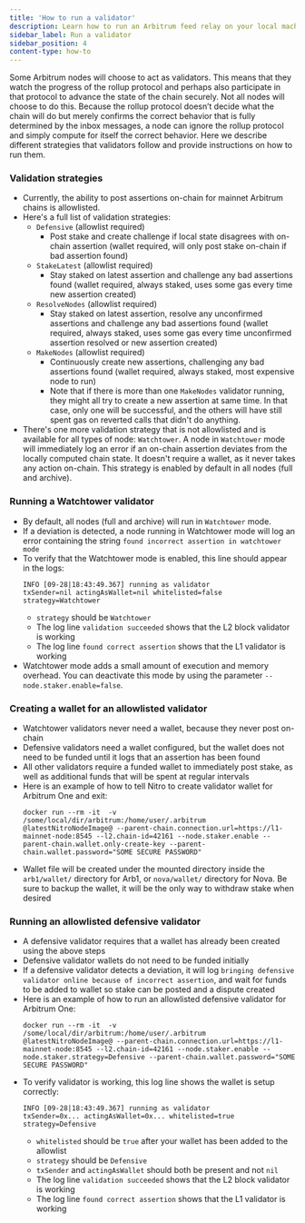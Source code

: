 ```yaml
---
title: 'How to run a validator'
description: Learn how to run an Arbitrum feed relay on your local machine.
sidebar_label: Run a validator
sidebar_position: 4
content-type: how-to
---
```


Some Arbitrum nodes will choose to act as validators. This means that they watch the progress of the rollup protocol and perhaps also participate in that protocol to advance the state of the chain securely.
Not all nodes will choose to do this. Because the rollup protocol doesn’t decide what the chain will do but merely confirms the correct behavior that is fully determined by the inbox messages, a node can ignore the rollup protocol and simply compute for itself the correct behavior.
Here we describe different strategies that validators follow and provide instructions on how to run them.

### Validation strategies

- Currently, the ability to post assertions on-chain for mainnet Arbitrum chains is allowlisted.
- Here's a full list of validation strategies:
  - `Defensive` (allowlist required)
    - Post stake and create challenge if local state disagrees with on-chain assertion (wallet required, will only post stake on-chain if bad assertion found)
  - `StakeLatest` (allowlist required)
    - Stay staked on latest assertion and challenge any bad assertions found (wallet required, always staked, uses some gas every time new assertion created)
  - `ResolveNodes` (allowlist required)
    - Stay staked on latest assertion, resolve any unconfirmed assertions and challenge any bad assertions found (wallet required, always staked, uses some gas every time unconfirmed assertion resolved or new assertion created)
  - `MakeNodes` (allowlist required)
    - Continuously create new assertions, challenging any bad assertions found (wallet required, always staked, most expensive node to run)
    - Note that if there is more than one `MakeNodes` validator running, they might all try to create a new assertion at same time. In that case, only one will be successful, and the others will have still spent gas on reverted calls that didn't do anything.
- There's one more validation strategy that is not allowlisted and is available for all types of node: `Watchtower`. A node in `Watchtower` mode will immediately log an error if an on-chain assertion deviates from the locally computed chain state. It doesn't require a wallet, as it never takes any action on-chain. This strategy is enabled by default in all nodes (full and archive).

### Running a Watchtower validator

- By default, all nodes (full and archive) will run in `Watchtower` mode.
- If a deviation is detected, a node running in Watchtower mode will log an error containing the string `found incorrect assertion in watchtower mode`
- To verify that the Watchtower mode is enabled, this line should appear in the logs:
  ```shell
  INFO [09-28|18:43:49.367] running as validator                     txSender=nil actingAsWallet=nil whitelisted=false strategy=Watchtower
  ```
  - `strategy` should be `Watchtower`
  - The log line `validation succeeded` shows that the L2 block validator is working
  - The log line `found correct assertion` shows that the L1 validator is working
- Watchtower mode adds a small amount of execution and memory overhead. You can deactivate this mode by using the parameter `--node.staker.enable=false`.

### Creating a wallet for an allowlisted validator

- Watchtower validators never need a wallet, because they never post on-chain
- Defensive validators need a wallet configured, but the wallet does not need to be funded until it logs that an assertion has been found
- All other validators require a funded wallet to immediately post stake, as well as additional funds that will be spent at regular intervals
- Here is an example of how to tell Nitro to create validator wallet for Arbitrum One and exit:
  ```shell
  docker run --rm -it  -v /some/local/dir/arbitrum:/home/user/.arbitrum @latestNitroNodeImage@ --parent-chain.connection.url=https://l1-mainnet-node:8545 --l2.chain-id=42161 --node.staker.enable --parent-chain.wallet.only-create-key --parent-chain.wallet.password="SOME SECURE PASSWORD"
  ```
- Wallet file will be created under the mounted directory inside the `arb1/wallet/` directory for Arb1, or `nova/wallet/` directory for Nova. Be sure to backup the wallet, it will be the only way to withdraw stake when desired

### Running an allowlisted defensive validator

- A defensive validator requires that a wallet has already been created using the above steps
- Defensive validator wallets do not need to be funded initially
- If a defensive validator detects a deviation, it will log `bringing defensive validator online because of incorrect assertion`, and wait for funds to be added to wallet so stake can be posted and a dispute created
- Here is an example of how to run an allowlisted defensive validator for Arbitrum One:
  ```shell
  docker run --rm -it  -v /some/local/dir/arbitrum:/home/user/.arbitrum @latestNitroNodeImage@ --parent-chain.connection.url=https://l1-mainnet-node:8545 --l2.chain-id=42161 --node.staker.enable --node.staker.strategy=Defensive --parent-chain.wallet.password="SOME SECURE PASSWORD"
  ```
- To verify validator is working, this log line shows the wallet is setup correctly:
  ```shell
  INFO [09-28|18:43:49.367] running as validator                     txSender=0x... actingAsWallet=0x... whitelisted=true strategy=Defensive
  ```
  - `whitelisted` should be `true` after your wallet has been added to the allowlist
  - `strategy` should be `Defensive`
  - `txSender` and `actingAsWallet` should both be present and not `nil`
  - The log line `validation succeeded` shows that the L2 block validator is working
  - The log line `found correct assertion` shows that the L1 validator is working
